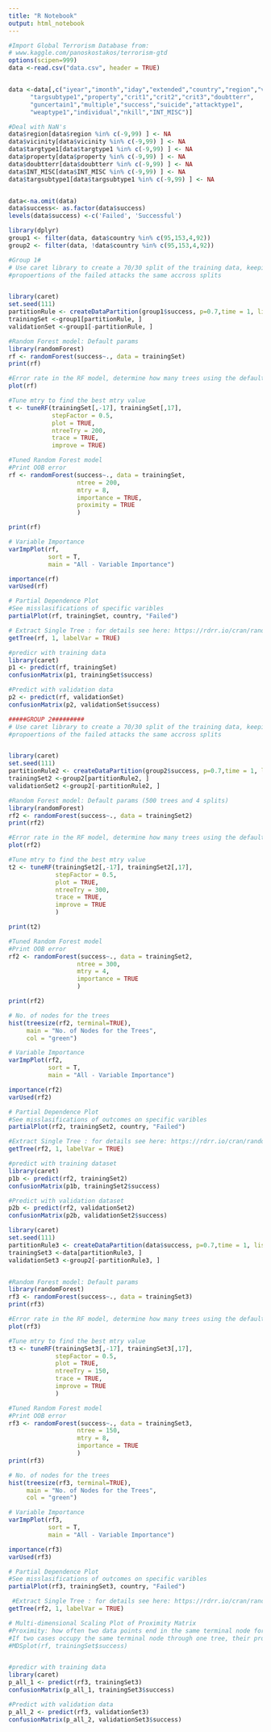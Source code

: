```yaml
---
title: "R Notebook"
output: html_notebook
---
```



```r
#Import Global Terrorism Database from:
# www.kaggle.com/panoskostakos/terrorism-gtd
options(scipen=999)
data <-read.csv("data.csv", header = TRUE)


data <-data[,c("iyear","imonth","iday","extended","country","region","vicinity","targtype1",
      "targsubtype1","property","crit1","crit2","crit3","doubtterr",
      "guncertain1","multiple","success","suicide","attacktype1",
      "weaptype1","individual","nkill","INT_MISC")]

#Deal with NaN's
data$region[data$region %in% c(-9,99) ] <- NA 
data$vicinity[data$vicinity %in% c(-9,99) ] <- NA 
data$targtype1[data$targtype1 %in% c(-9,99) ] <- NA 
data$property[data$property %in% c(-9,99) ] <- NA 
data$doubtterr[data$doubtterr %in% c(-9,99) ] <- NA 
data$INT_MISC[data$INT_MISC %in% c(-9,99) ] <- NA 
data$targsubtype1[data$targsubtype1 %in% c(-9,99) ] <- NA 


data<-na.omit(data)
data$success<- as.factor(data$success)
levels(data$success) <-c('Failed', 'Successful')

library(dplyr)
group1 <- filter(data, data$country %in% c(95,153,4,92))
group2 <- filter(data, !data$country %in% c(95,153,4,92))

```
```r

#Group 1#
# Use caret library to create a 70/30 split of the training data, keeping the 
#propoertions of the failed attacks the same accross splits


library(caret)
set.seed(111)
partitionRule <- createDataPartition(group1$success, p=0.7,time = 1, list =F)
trainingSet <-group1[partitionRule, ]
validationSet <-group1[-partitionRule, ]
```
```r

#Random Forest model: Default params
library(randomForest)
rf <- randomForest(success~., data = trainingSet)
print(rf)

#Error rate in the RF model, determine how many trees using the default parameters
plot(rf)

```

```r

#Tune mtry to find the best mtry value
t <- tuneRF(trainingSet[,-17], trainingSet[,17],
            stepFactor = 0.5,
            plot = TRUE,
            ntreeTry = 200,
            trace = TRUE,
            improve = TRUE)
```
```r
#Tuned Random Forest model
#Print OOB error
rf <- randomForest(success~., data = trainingSet,
                   ntree = 200,
                   mtry = 8,
                   importance = TRUE,
                   proximity = TRUE
                   )

print(rf)
```
```r
# Variable Importance
varImpPlot(rf,
           sort = T,
           main = "All - Variable Importance")

importance(rf)
varUsed(rf)
```
```r
# Partial Dependence Plot
#See misslasifications of specific varibles
partialPlot(rf, trainingSet, country, "Failed")
```
```r
# Extract Single Tree : for details see here: https://rdrr.io/cran/randomForest/man/getTree.html
getTree(rf, 1, labelVar = TRUE)
```
```r
#predicr with training data
library(caret)
p1 <- predict(rf, trainingSet)
confusionMatrix(p1, trainingSet$success)
```
```r
#Predict with validation data
p2 <- predict(rf, validationSet)
confusionMatrix(p2, validationSet$success)
```
```r


#####GROUP 2#########
# Use caret library to create a 70/30 split of the training data, keeping the 
#propoertions of the failed attacks the same accross splits


library(caret)
set.seed(111)
partitionRule2 <- createDataPartition(group2$success, p=0.7,time = 1, list =F)
trainingSet2 <-group2[partitionRule2, ]
validationSet2 <-group2[-partitionRule2, ]
```
```r

#Random Forest model: Default params (500 trees and 4 splits)
library(randomForest)
rf2 <- randomForest(success~., data = trainingSet2)
print(rf2)
```

```r
#Error rate in the RF model, determine how many trees using the default parameters
plot(rf2)
```
```r
#Tune mtry to find the best mtry value
t2 <- tuneRF(trainingSet2[,-17], trainingSet2[,17],
             stepFactor = 0.5,
             plot = TRUE,
             ntreeTry = 300,
             trace = TRUE,
             improve = TRUE
             )

print(t2)
```

```r
#Tuned Random Forest model
#Print OOB error
rf2 <- randomForest(success~., data = trainingSet2,
                   ntree = 300,
                   mtry = 4,
                   importance = TRUE
                   )

print(rf2)
```

```r
# No. of nodes for the trees
hist(treesize(rf2, terminal=TRUE),
     main = "No. of Nodes for the Trees",
     col = "green")
```
```r
# Variable Importance
varImpPlot(rf2,
           sort = T,
           main = "All - Variable Importance")
```
```r
importance(rf2)
varUsed(rf2)
```
```r
# Partial Dependence Plot
#See misslasifications of outcomes on specific varibles
partialPlot(rf2, trainingSet2, country, "Failed")
```
```r
#Extract Single Tree : for details see here: https://rdrr.io/cran/randomForest/man/getTree.html
getTree(rf2, 1, labelVar = TRUE)
```
```r
#predict with training dataset
library(caret)
p1b <- predict(rf2, trainingSet2)
confusionMatrix(p1b, trainingSet2$success)
```
```r
#Predict with validation dataset
p2b <- predict(rf2, validationSet2)
confusionMatrix(p2b, validationSet2$success)
```
```r
library(caret)
set.seed(111)
partitionRule3 <- createDataPartition(data$success, p=0.7,time = 1, list =F)
trainingSet3 <-data[partitionRule3, ]
validationSet3 <-group2[-partitionRule3, ]


#Random Forest model: Default params
library(randomForest)
rf3 <- randomForest(success~., data = trainingSet3)
print(rf3)

#Error rate in the RF model, determine how many trees using the default parameters
plot(rf3)
```
```r
#Tune mtry to find the best mtry value
t3 <- tuneRF(trainingSet3[,-17], trainingSet3[,17],
             stepFactor = 0.5,
             plot = TRUE,
             ntreeTry = 150,
             trace = TRUE,
             improve = TRUE
             )
```
```r

#Tuned Random Forest model
#Print OOB error
rf3 <- randomForest(success~., data = trainingSet3,
                   ntree = 150,
                   mtry = 8,
                   importance = TRUE
                   )
print(rf3)
```

```r
# No. of nodes for the trees
hist(treesize(rf3, terminal=TRUE),
     main = "No. of Nodes for the Trees",
     col = "green")

```

```r
# Variable Importance
varImpPlot(rf3,
           sort = T,
           main = "All - Variable Importance")

```
```r
importance(rf3)
varUsed(rf3)
```

```r
# Partial Dependence Plot
#See misslasifications of outcomes on specific varibles
partialPlot(rf3, trainingSet3, country, "Failed")

```
```r
 #Extract Single Tree : for details see here: https://rdrr.io/cran/randomForest/man/getTree.html
getTree(rf2, 1, labelVar = TRUE)

```
```r

# Multi-dimensional Scaling Plot of Proximity Matrix
#Proximity: how often two data points end in the same terminal node for different trees.
#If two cases occupy the same terminal node through one tree, their proximity is increased by one.
#MDSplot(rf, trainingSet$success)


#predicr with training data
library(caret)
p_all_1 <- predict(rf3, trainingSet3)
confusionMatrix(p_all_1, trainingSet3$success)
```
```r
#Predict with validation data
p_all_2 <- predict(rf3, validationSet3)
confusionMatrix(p_all_2, validationSet3$success)
```

